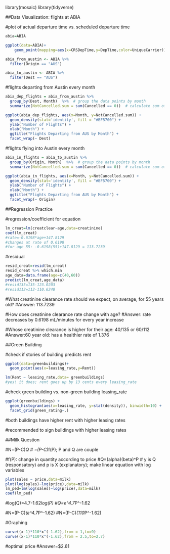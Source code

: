library(mosaic)
library(tidyverse)

##Data Visualization: flights at ABIA

#plot of actual departure time vs. scheduled departure time
```{r echo = FALSE}

abia=ABIA

ggplot(data=ABIA)+
    geom_point(mapping=aes(x=CRSDepTime,y=DepTime,color=UniqueCarrier))

abia_from_austin <- ABIA %>%
  filter(Origin == "AUS")

abia_to_austin <- ABIA %>%
  filter(Dest == "AUS")
```


#flights departing from Austin every month
```{r echo = FALSE}
abia_dep_flights = abia_from_austin %>%
  group_by(Dest, Month)  %>%  # group the data points by month
  summarize(NotCancelled.sum = sum(Cancelled == 0))  # calculate sum of non-cancelled flights

ggplot(abia_dep_flights, aes(x=Month, y=NotCancelled.sum)) + 
  geom_density(stat='identity', fill = "#BF5700") +
  ylab("Number of Flights") +
  xlab("Month") +
  ggtitle("Flights Departing from AUS by Month") +
  facet_wrap(~ Dest)
```

#flights flying into Austin every month
```{r echo = FALSE}
abia_in_flights = abia_to_austin %>%
  group_by(Origin, Month)  %>%  # group the data points by month
  summarize(NotCancelled.sum = sum(Cancelled == 0))  # calculate sum of non-cancelled flights

ggplot(abia_in_flights, aes(x=Month, y=NotCancelled.sum)) + 
  geom_density(stat='identity', fill = "#BF5700") +
  ylab("Number of Flights") +
  xlab("Month") +
  ggtitle("Flights Departing from AUS by Month") +
  facet_wrap(~ Origin)
```


##Regression Practice

#regression/coefficient for equation
```{r echo = FALSE}

lm_creat=lm(creatclear~age,data=creatinine)
coef(lm_creat)
#rate=-0.6198*age+147.8129
#changes at rate of 0.6198
#for age 55: -0.6198(55)+147.8129 = 113.7239
```

#residual
```{r echo = FALSE}
resid_creat=resid(lm_creat)
resid_creat %>% which.min
age_data=data.frame(age=c(40,60))
predict(lm_creat,age_data)
#resid135=135-123.0203
#resid112=112-110.6240
```

#What creatinine clearance rate should we expect, on average, for 55 years old?
#Answer: 113.7239

#How does creatinine clearance rate change with age?
#Answer: rate decreases by 0.6198 mL/minutes for every year increase

#Whose creatinine clearance is higher for their age: 40/135 or 60/112
#Answer:60 year old: has a healthier rate of 1.376


##Green Building

#check if stories of building predicts rent
```{r echo = FALSE}
ggplot(data=greenbuildings)+
  geom_point(aes(x=leasing_rate,y=Rent))

lm(Rent ~ leasing_rate,data= greenbuildings)
#yes! it does; rent goes up by 13 cents every leasing_rate
```

#check green building vs. non-green building leasing_rate
```{r echo = FALSE}
ggplot(greenbuildings) + 
  geom_histogram(aes(x=leasing_rate, y=stat(density)), binwidth=10) + 
  facet_grid(green_rating~.)
```
#both buildings have higher rent with higher leasing rates

#recommended to sign buildings with higher leasing rates
  

##Milk Question

#N=(P-C)*Q
# =(P-C)*f(P); P and Q are couple

#f(P): change in quantity according to price
#Q=(alpha)(beta)^P
# y is Q (responsatory) and p is X (explanatory); make linear equation with log variables
```{r echo = FALSE}
plot(sales ~ price,data=milk)
plot(log(sales)~log(price),data=milk)
lm_ped=lm(log(sales)~log(price),data=milk)
coef(lm_ped)
```

#log(Q)=4.7-1.62*log(P)
#Q=e^4.7*P^-1.62

#N=(P-C)*(e^4.7*P^-1.62)
#N=(P-C)*(110*P^-1.62)

#Graphing
```{r echo = FALSE}
curve((x-1)*110*x^(-1.62),from = 1,to=9)
curve((x-1)*110*x^(-1.62),from = 2.5,to=2.7)
```
#optimal price
#Answer=$2.61